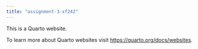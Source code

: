 ```yaml
---
title: "assignment-3-xf242"
---
```


This is a Quarto website.

To learn more about Quarto websites visit <https://quarto.org/docs/websites>.
